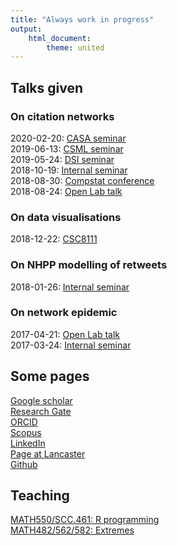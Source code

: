 ```yaml
---
title: "Always work in progress"
output:
    html_document:
        theme: united
---
```


## Talks given
### On citation networks
2020-02-20: [CASA seminar](slides/casa_seminar.html)  
2019-06-13: [CSML seminar](slides/csml_seminar.html)  
2019-05-24: [DSI seminar](slides/dsi_seminar.html)  
2018-10-19: [Internal seminar](slides/statsresgroup_network_review.html)  
2018-08-30: [Compstat conference](slides/compstat.html)  
2018-08-24: [Open Lab talk](slides/labtalk_citation_network.html)  

### On data visualisations
2018-12-22: [CSC8111](slides/csc8111.html)  

### On NHPP modelling of retweets
2018-01-26: [Internal seminar](slides/tweets_statsresgroup.html)  

### On network epidemic
2017-04-21: [Open Lab talk](slides/labtalk.html)  
2017-03-24: [Internal seminar](slides/network_epidemic.html)  

## Some pages
[Google scholar](https://scholar.google.co.uk/citations?user=V_i3YwkAAAAJ&hl=en)  
[Research Gate](https://www.researchgate.net/profile/Clement_Lee7)  
[ORCID](https://orcid.org/0000-0003-1785-8671)  
[Scopus](https://www.scopus.com/authid/detail.uri?authorId=57195286419)  
[LinkedIn](https://www.linkedin.com/in/clement-lee-153a9bb8/)  
[Page at Lancaster](https://www.lancaster.ac.uk/maths/people/clement-lee)  
[Github](https://github.com/clement-lee)

## Teaching
[MATH550/SCC.461: R programming](math550/index.html)  
[MATH482/562/582: Extremes](extremes/index.html)